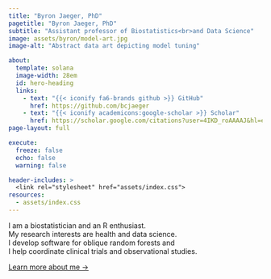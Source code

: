 ```yaml
---
title: "Byron Jaeger, PhD"
pagetitle: "Byron Jaeger, PhD"
subtitle: "Assistant professor of Biostatistics<br>and Data Science"
image: assets/byron/model-art.jpg
image-alt: "Abstract data art depicting model tuning"

about:
  template: solana
  image-width: 28em
  id: hero-heading
  links:
    - text: "{{< iconify fa6-brands github >}} GitHub"
      href: https://github.com/bcjaeger
    - text: "{{< iconify academicons:google-scholar >}} Scholar"
      href: https://scholar.google.com/citations?user=4IKD_roAAAAJ&hl=en
page-layout: full

execute: 
  freeze: false
  echo: false
  warning: false

header-includes: >
  <link rel="stylesheet" href="assets/index.css">
resources:
  - assets/index.css
---
```


::: {#hero-heading}
I am a biostatistician and an R enthusiast.<br> My research interests are health and data science.<br> I develop software for oblique random forests and<br> I help coordinate clinical trials and observational studies.

[Learn more about me →](/about){.about-links .subtitle}
:::
